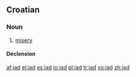 ==Croatian==

===Noun===
{{hr-noun|g=m|jadi}}

# [[misery]]

====Declension====
{{hr-decl-noun-a-in}}

[[af:jad]]
[[el:jad]]
[[es:jad]]
[[io:jad]]
[[pl:jad]]
[[tr:jad]]
[[vo:jad]]
[[zh:jad]]